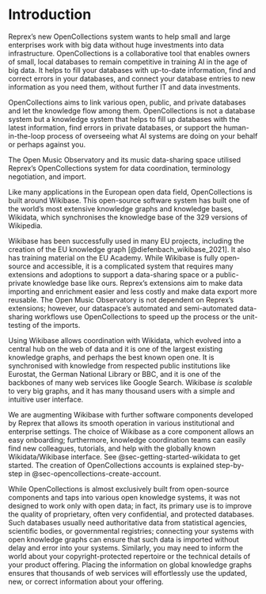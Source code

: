 # Introduction {.unnumbered}


Reprex's new OpenCollections system wants to help small and large enterprises work with big data without huge investments into data infrastructure. OpenCollections is a collaborative tool that enables owners of small, local databases to remain competitive in training AI in the age of big data. It helps to fill your databases with up-to-date information, find and correct errors in your databases, and connect your database entries to new information as you need them, without further IT and data investments.

OpenCollections aims to link various open, public, and private databases and let the knowledge flow among them. OpenCollections is not a database system but a knowledge system that helps to fill up databases with the latest information, find errors in private databases, or support the human-in-the-loop process of overseeing what AI systems are doing on your behalf or perhaps against you.

The Open Music Observatory and its music data-sharing space utilised Reprex's OpenCollections system for data coordination, terminology negotiation, and import.

Like many applications in the European open data field, OpenCollections is built around Wikibase. This open-source software system has built one of the world's most extensive knowledge graphs and knowledge bases, Wikidata, which synchronises the knowledge base of the 329 versions of Wikipedia.

Wikibase has been successfully used in many EU projects, including the creation of the EU knowledge graph [@diefenbach_wikibase_2021]. It also has training material on the EU Academy. While Wikibase is fully open-source and accessible, it is a complicated system that requires many extensions and adoptions to support a data-sharing space or a public-private knowledge base like ours. Reprex's extensions aim to make data importing and enrichment easier and less costly and make data export more reusable. The Open Music Observatory is not dependent on Reprex's extensions; however, our dataspace's automated and semi-automated data-sharing workflows use OpenCollections to speed up the process or the unit-testing of the imports.

Using Wikibase allows coordination with Wikidata, which evolved into a central hub on the web of data and it is one of the largest existing knowledge graphs, and perhaps the best known open one. It is synchronised with knowledge from respected public institutions like Eurostat, the German National Library or BBC, and it is one of the backbones of many web services like Google Search. Wikibase *is scalable* to very big graphs, and it has many thousand users with a simple and intuitive user interface.

We are augmenting Wikibase with further software components developed by Reprex that allows its smooth operation in various institutional and enterprise settings. The choice of Wikibase as a core component allows an easy onboarding; furthermore, knowledge coordination teams can easily find new colleagues, tutorials, and help with the globally known Wikidata/Wikibase interface. See @sec-getting-started-wikidata to get started. The creation of OpenCollections accounts is explained step-by-step in @sec-opencollections-create-account.

While OpenCollections is almost exclusively built from open-source components and taps into various open knowledge systems, it was not designed to work only with open data; in fact, its primary use is to improve the quality of proprietary, often very confidential, and protected databases. Such databases usually need authoritative data from statistical agencies, scientific bodies, or governmental registries; connecting your systems with open knowledge graphs can ensure that such data is imported without delay and error into your systems. Similarly, you may need to inform the world about your copyright-protected repertoire or the technical details of your product offering. Placing the information on global knowledge graphs ensures that thousands of web services will effortlessly use the updated, new, or correct information about your offering.

